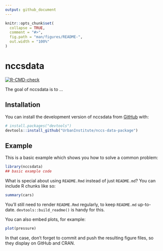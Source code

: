 ```yaml
---
output: github_document
---
```


<!-- README.md is generated from README.Rmd. Please edit that file -->

```r
knitr::opts_chunk$set(
  collapse = TRUE,
  comment = "#>",
  fig.path = "man/figures/README-",
  out.width = "100%"
)
```

# nccsdata

<!-- badges: start -->
[![R-CMD-check](https://github.com/UrbanInstitute/nccs-data-package/actions/workflows/R-CMD-check.yaml/badge.svg)](https://github.com/UrbanInstitute/nccs-data-package/actions/workflows/R-CMD-check.yaml)
<!-- badges: end -->

The goal of nccsdata is to ...

## Installation

You can install the development version of nccsdata from [GitHub](https://github.com/) with:

``` r
# install.packages("devtools")
devtools::install_github("UrbanInstitute/nccs-data-package")
```

## Example

This is a basic example which shows you how to solve a common problem:

```r
library(nccsdata)
## basic example code
```

What is special about using `README.Rmd` instead of just `README.md`? You can include R chunks like so:

```r
summary(cars)
```

You'll still need to render `README.Rmd` regularly, to keep `README.md` up-to-date. `devtools::build_readme()` is handy for this.

You can also embed plots, for example:

```r
plot(pressure)
```

In that case, don't forget to commit and push the resulting figure files, so they display on GitHub and CRAN.
